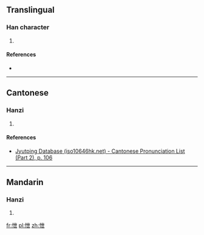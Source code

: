 ==Translingual==

===Han character===
{{Han char|rn=61|rad=心|as=05|sn=8|four=|canj=PPT|ids=⿰忄世}}

# {{defn|Han|sort=心05}}

====References====
* {{Han ref|kx=0379.110|dkj=10425|dj=0707.190|hdz=42283.080|uh=6008|ud=24584}}

----

==Cantonese==

===Hanzi===
{{yue-hanzi|jyut=jai6|y=yai6}}

# {{defn|lang=yue|sort=心05}}

====References====
* [http://www.iso10646hk.net/jp/document/download.jsp Jyutping Database (iso10646hk.net) - Cantonese Pronunciation List (Part 2), p. 106]

----

==Mandarin==

===Hanzi===
{{cmn-hanzi|pin=[[yì]] ([[yi4]])|wg=i<sup>4</sup>}}

# {{defn|lang=cmn|sort=心05}}

[[fr:怈]]
[[pl:怈]]
[[zh:怈]]